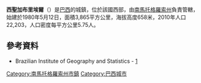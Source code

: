 {{coord|19|23|42|S|54|33|57|W|scale:30000|display=title}}

'''西聖加布里埃爾'''（{{lang-pt|São Gabriel do Oeste}}）是[[巴西|巴西]]的城鎮，位於該國西部，由[[南馬托格羅索州|南馬托格羅索州]]負責管轄，始建於1980年5月12日，面積3,865平方公里，海拔高度658米，2010年人口22,203，人口密度每平方公里5.75人。

==參考資料==
*Brazilian Institute of Geography and Statistics - [http://www.ibge.gov.br/cidadesat/default.php]{{Wayback|url=http://www.ibge.gov.br/cidadesat/default.php |date=20080611095922 }}

{{Brazil-geo-stub}}
{{南馬托格羅索州市鎮}}
[[Category:南馬托格羅索州市鎮|Category:南馬托格羅索州市鎮]]
[[Category:巴西城市|Category:巴西城市]]